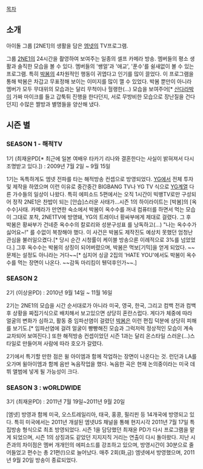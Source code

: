 [[목차]]

== 소개 ==
아이돌 그룹 [2NE1]의 생활을 담은 [[엠넷]]의 TV프로그램. 

그룹 [[2NE1]]의 24시간을 촬영하여 보여주는 일종의 셀프 카메라 방송. 멤버들의 평소 생활과 솔직한 모습을 볼 수 있다. 멤버들의 '쌩얼'과 '애교', '푼수'를 쉴새없이 볼 수 있는 프로그램. 특히 [[박봄]]의 4차원적인 행동이 귀엽다고 인기를 많이 끌었다. 이 프로그램을 통해 박봄은 차갑고 무표정해 보이는 이미지를 많이 깰 수 있었다. 박봄 뿐만이 아니라 멤버가 모두 무대위의 모습과는 달리 무척이나 헐랭한(...) 모습을 보여주어[* [[산다라박]]이 가짜 마이크를 들고 갑툭튀 진행을 한다던지, 서로 무방비한 모습으로 장난질을 건다던지] 수많은 짤방과 별명들을 양산해 냈다.

== 시즌 별 ==
=== SEASON 1 - 해적TV ===
1기 (최재윤PD[* 최근에 일본 여배우 타카기 리나와 결혼한다는 사실이 밝혀져서 다시 조명받고 있다.]) : 2009년 7월  2일 ~ 9월 15일

1기는 독특하게도 엠넷 전파를 타는 해적방송 컨셉으로 방영되었다. [[YG]]에서 전체 투자 및 제작을 하였으며 이런 이유로 중간중간 BIGBANG TV나 YG TV 식으로 [[YG]]계열 다른 가수들의 일상이 나왔다. 특히 에피소드 5편에서는 오직 1시간이 빅뱅TV로만 구성되어 정작 2NE1은 찬밥이 되는 [안습]스러운 사태가...시즌 1의 하이라이트는 [박봄]의 [옥수수]사태. 카메라가 만연한 숙소에서 박봄이 옥수수를 꺼내 컴퓨터를 하면서 먹는 모습이 그대로 포착, 2NE1TV에 방영돼, YG의 트레이너 황싸부에게 제대로 걸렸다. 그 후 박봄은 황싸부가 건네준 옥수수의 칼로리와 성분구성표 를 낭독하고(...) "나는 옥수수가 싫어요~!" 를 수없이 복창해야 했다. 이 사건은 박봄도 제작진도 예상치 못했던 엄청난 관심을 불러일으켰다.[* 당시 순간 시청률이 케이블 방송으론 이례적으로 3%를 넘었었다.] 그후 옥수수는 박봄의 상징이 되어버렸으며, 박봄은 먹보[기믹]을 얻게 되었다. ~~문제는 설정도 아니라는 거다~~[* 심지어 싱글 2집의 'HATE YOU'에서도 박봄이 옥수수를 먹는 장면이 나온다. ~~감독 마리킴이 퉨덕후인가~~.]    

=== SEASON 2 ===
2기 (이상윤PD) : 2010년 9월 14일 ~ 11월 16일

2기는 2NE1의 모습을 시간 순서대로가 아니라 미국, 영국, 한국, 그리고 컴백 전과 컴백 후 상황을 짜집기식으로 배치해서 보고있으면 상당히 혼란스럽다. 게다가 체중에 따라 얼굴의 변화가 심하고, 활동 중 임파선염이 걸렸던 [[박봄]]은 이런 편집 덕분에 상당히 피해를 보기도.[* 임파선염에 걸려 얼굴이 빵빵해진 모습과 그럭저럭 정상적인 모습이 계속 교차되어 보여진다.] 또한 해적방송 컨셉이었던 시즌 1과는 달리 온스타일 스러운(...)스타일로 만들어져 사람에 따라 호오가 갈렸다.

2기에서 특기할 만한 점은 윌 아이엠과 함께 작업하는 장면이 나온다는 것. 런던과 LA를 오가며 윌아이엠과 함께 음반 녹음작업을 했다. 녹음한 곡은 현재 논의중이라는 미국 데뷔 앨범에 넣게 될 가능성이 크다.  


=== SEASON 3 : wORLDWIDE ===
3기 (최재윤PD) : 2011년 7월 19일~2011년 9월 20일

[엠넷] 방영과 함께 미국, 오스트레일리아, 태국, 홍콩, 필리핀 등 14개국에 방영되고 있다. 특히 미국에서는 2011년 개설된 엠넷US 채널을 통해 현지시각 2011년 7월 17일 특집방송 형식으로 최초 방영되었다. 시즌 1을 담당했던 최재윤 PD가 다시 프로그램을 맡게 되었으며, 시즌 1의 상징과도 같았던 지지지직 거리는 연출이 다시 돌아왔다. 지난 시즌과의 차이점은 멤버 개개인의 에피소드를 강조하고 있으며, 방영시간이 30분으로 줄어들었고 편수는 총 21편(!)으로 늘어났다. 매주 2회(화,금) 엠넷에서 방영했으며, 2011년 9월 20일 방송이 종료되었다.
